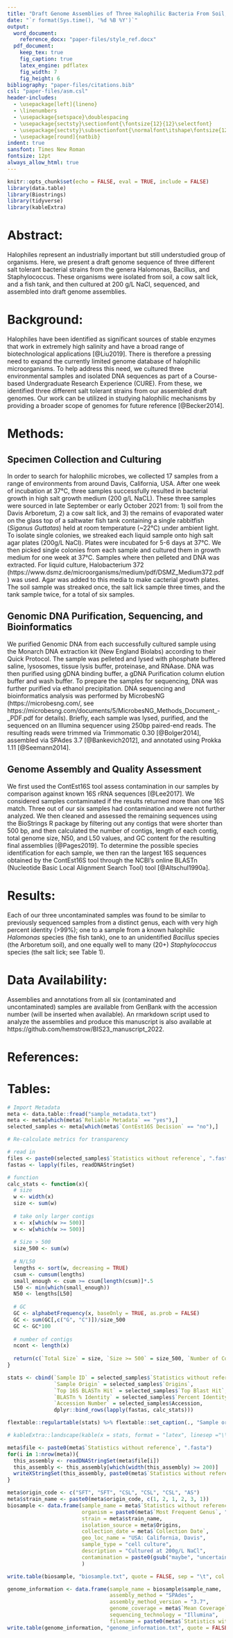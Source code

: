 ```yaml
---
title: "Draft Genome Assemblies of Three Halophilic Bacteria From Soil, Salt Lick, and a Fish Tank"
date: "`r format(Sys.time(), '%d %B %Y')`"
output:
  word_document:
    reference_docx: "paper-files/style_ref.docx"
  pdf_document:
    keep_tex: true
    fig_caption: true
    latex_engine: pdflatex
    fig_width: 7
    fig_height: 6
bibliography: "paper-files/citations.bib"
csl: "paper-files/asm.csl"
header-includes:
  - \usepackage[left]{lineno}
  - \linenumbers
  - \usepackage{setspace}\doublespacing
  - \usepackage{sectsty}\sectionfont{\fontsize{12}{12}\selectfont}
  - \usepackage{sectsty}\subsectionfont{\normalfont\itshape\fontsize{12}{12}\selectfont}
  - \usepackage[round]{natbib}
indent: true
sansfont: Times New Roman
fontsize: 12pt
always_allow_html: true
---
```


```r
knitr::opts_chunk$set(echo = FALSE, eval = TRUE, include = FALSE)
library(data.table)
library(Biostrings)
library(tidyverse)
library(kableExtra)
```

# Abstract:

Halophiles represent an industrially important but still understudied group of organisms. Here, we present a draft genome sequence of three different salt tolerant bacterial strains from the genera Halomonas, Bacillus, and Staphylococcus. These organisms were isolated from soil, a cow salt lick, and a fish tank, and then cultured at 200 g/L NaCl, sequenced, and assembled into draft genome assemblies.

# Background:

Halophiles have been identified as significant sources of stable enzymes that work in extremely high salinity and have a broad range of biotechnological applications [@Liu2019]. There is therefore a pressing need to expand the currently limited genome database of halophilic microorganisms. To help address this need, we cultured three environmental samples and isolated DNA sequences as part of a Course-based Undergraduate Research Experience (CURE). From these, we identified three different salt tolerant strains from our assembled draft genomes. Our work can be utilized in studying halophilic mechanisms by providing a broader scope of genomes for future reference [@Becker2014].

# Methods:
## Specimen Collection and Culturing
In order to search for halophilic microbes, we collected 17 samples from a range of environments from around Davis, California, USA. After one week of incubation at 37°C, three samples successfully resulted in bacterial growth in high salt growth medium (200 g/L NaCL). These three samples were sourced in late September or early October 2021 from: 1) soil from the Davis Arboretum, 2) a cow salt lick, and 3) the remains of evaporated water on the glass top of a saltwater fish tank containing a single rabbitfish (*Siganus Guttatas*) held at room temperature (~22°C) under ambient light. To isolate single colonies, we streaked each liquid sample onto high salt agar plates (200g/L NaCl). Plates were incubated for 5-6 days at 37°C. We then picked single colonies from each sample and cultured them in growth medium for one week at 37°C. Samples where then pelleted and DNA was extracted. For liquid culture, Halobacterium 372 (https://www.dsmz.de/microorganisms/medium/pdf/DSMZ_Medium372.pdf) was used. Agar was added to this media to make cacterial growth plates. The soil sample was streaked once, the salt lick sample three times, and the tank sample twice, for a total of six samples.

## Genomic DNA Purification, Sequencing, and Bioinformatics
We purified Genomic DNA from each successfully cultured sample using the Monarch DNA extraction kit (New England Biolabs) according to their Quick Protocol. The sample was pelleted and lysed with phosphate buffered saline, lysosomes, tissue lysis buffer, proteinase, and RNAase. DNA was then purified using gDNA binding buffer, a gDNA Purification column elution buffer and wash buffer. To prepare the samples for sequencing, DNA was further purified via ethanol precipitation. DNA sequencing and bioinformatics analysis was performed by MicrobesNG (https://microbesng.com/, see https://microbesng.com/documents/5/MicrobesNG_Methods_Document_-_PDF.pdf for details). Briefly, each sample was lysed, purified, and the sequenced on an Illumina sequencer using 250bp paired-end reads. The resulting reads were trimmed via Trimmomatic 0.30 [@Bolger2014], assembled via SPAdes 3.7 [@Bankevich2012], and annotated using Prokka 1.11 [@Seemann2014].


## Genome Assembly and Quality Assessment
We first used the ContEst16S tool assess contamination in our samples by comparison against known 16S rRNA sequences [@Lee2017]. We considered samples contaminated if the results returned more than one 16S match. Three out of our six samples had contamination and were not further analyzed. We then cleaned and assessed the remaining sequences using the BioStrings R package by filtering out any contigs that were shorter than 500 bp, and then calculated the number of contigs, length of each contig, total genome size, N50, and L50 values, and GC content for the resulting final assemblies [@Pages2019]. To determine the possible species identification for each sample, we then ran the largest 16S sequences obtained by the ContEst16S tool through the NCBI’s online BLASTn (Nucleotide Basic Local Alignment Search Tool) tool [@Altschul1990a]. 

<!-- To further assess each genome’s completeness and degree of contamination, we also used the KBase CheckM tool to search for single-copy marker genes (Parks et al. 2015; Arkin et al. 2016). -->

<!-- ## Taxonomy -->
<!-- We obtained the sample taxonomy from Kraken (Wood and Salzburg 2014) by aligning sections of sample genomes to known organism sequences. We calculated Average Nucleotide Identity between each of our assemblies using FastANI on KBase (Jain et al. 2018;Arkin et al. 2016). -->

# Results:

Each of our three uncontaminated samples was found to be similar to previously sequenced samples from a distinct genus, each with very high percent identity (>99%); one to a sample from a known halophilic *Halomonas* species (the fish tank), one to an unidentified *Bacillus* species (the Arboretum soil), and one equally well to many (20+) *Staphylococcus* species (the salt lick; see Table 1).

# Data Availability:

Assemblies and annotations from all six (contaminated and uncontaminated) samples are available from GenBank with the accession number (will be inserted when available). An rmarkdown script used to analyze the assemblies and produce this manuscript is also available at https://github.com/hemstrow/BIS23_manuscript_2022.

# References:
<div id="refs"></div>

\newpage

# Tables:

```r
# Import Metadata
meta <- data.table::fread("sample_metadata.txt")
meta <- meta[which(meta$`Reliable Metadata` == "yes"),]
selected_samples <- meta[which(meta$`ContEst16S Decision` == "no"),]
```


```r
# Re-calculate metrics for transparency

# read in
files <- paste0(selected_samples$`Statistics without reference`, ".fasta")
fastas <- lapply(files, readDNAStringSet)

# function
calc_stats <- function(x){
  # size
  w <- width(x)
  size <- sum(w)
  
  # take only larger contigs
  x <- x[which(w >= 500)]
  w <- w[which(w >= 500)]
  
  # Size > 500
  size_500 <- sum(w)
  
  # N/L50
  lengths <- sort(w, decreasing = TRUE)
  csum <- cumsum(lengths)
  small_enough <- csum >= csum[length(csum)]*.5
  L50 <- min(which(small_enough))
  N50 <- lengths[L50]
  
  # GC
  GC <- alphabetFrequency(x, baseOnly = TRUE, as.prob = FALSE)
  GC <- sum(GC[,c("G", "C")])/size_500
  GC <- GC*100
  
  # number of contigs
  ncont <- length(x)
  
  return(c(`Total Size` = size, `Size >= 500` = size_500, `Number of Contigs` = ncont, `N50` = N50, `L50` = L50, `% GC` = round(GC, 2)))
}

stats <- cbind(`Sample ID` = selected_samples$`Statistics without reference`, 
               `Sample Origin` = selected_samples$`Origins`,
               `Top 16S BLASTn Hit` = selected_samples$`Top Blast Hit`,
               `BLASTn % Identity` = selected_samples$`Percent Identity`,
               `Accession Number` = selected_samples$Accession,
               dplyr::bind_rows(lapply(fastas, calc_stats)))

```


```r

flextable::regulartable(stats) %>% flextable::set_caption(., "Sample origin, top 16S BLASTn hit, percent identity, and accession number, total assembled genome size with all contigs, total assembled size only only including contigs larger than 500bp, N50, L50, and % GC for each sample. N50, L50, and % GC are reported for the assembly without contigs smaller than 500bp.")

# kableExtra::landscape(kable(x = stats, format = "latex", linesep ="\\addlinespace", caption = c("Table 1: Total assembled genome size with all contigs and only including contigs larger than 500bp, N50, L50, and % GC for each sample. N50, L50, and % GC are reported for the assembly without contigs smaller than 500bp.")) %>% kable_styling(., latex_options = "scale_down")) #https://haozhu233.github.io/kableExtra/best_practice_for_newline_in_latex_table.pdf
```
```r
meta$file <- paste0(meta$`Statistics without reference`, ".fasta")
for(i in 1:nrow(meta)){
  this_assembly <- readDNAStringSet(meta$file[i])
  this_assembly <- this_assembly[which(width(this_assembly) >= 200)]
  writeXStringSet(this_assembly, paste0(meta$`Statistics without reference`[i], "_clean.fasta"))
}

```


```r
meta$origin_code <- c("SFT", "SFT", "CSL", "CSL", "CSL", "AS")
meta$strain_name <- paste0(meta$origin_code, c(1, 2, 1, 2, 3, 1))
biosample <- data.frame(sample_name = meta$`Statistics without reference`,
                        organism = paste0(meta$`Most Frequent Genus`, " bacterium "),
                        strain = meta$strain_name,
                        isolation_source = meta$Origins,
                        collection_date = meta$`Collection Date`,
                        geo_loc_name = "USA: California, Davis",
                        sample_type = "cell culture",
                        description = "Cultured at 200g/L NaCl",
                        contamination = paste0(gsub("maybe", "uncertain", meta$`ContEst16S Decision`), ", via to ContEst16S")
                        )

write.table(biosample, "biosample.txt", quote = FALSE, sep = "\t", col.names = TRUE, row.names = FALSE)

genome_information <- data.frame(sample_name = biosample$sample_name,
                                 assembly_method = "SPAdes", 
                                 assembly_method_version = "3.7",
                                 genome_coverage = meta$`Mean Coverage`,
                                 sequencing_technology = "Illumina",
                                 filename = paste0(meta$`Statistics without reference`, "_clean.fasta"))
write.table(genome_information, "genome_information.txt", quote = FALSE, sep = "\t", col.names = TRUE, row.names = FALSE)



```

